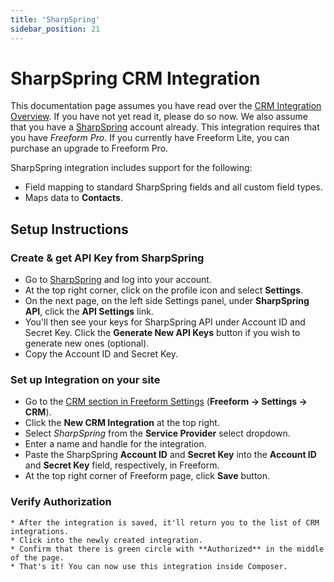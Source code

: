 ```yaml
---
title: 'SharpSpring'
sidebar_position: 21
---
```



# SharpSpring CRM Integration

This documentation page assumes you have read over the [CRM Integration Overview](./#crm). If you have not yet read it, please do so now. We also assume that you have a [SharpSpring](https://sharpspring.com) account already. This integration requires that you have _Freeform Pro_. If you currently have Freeform Lite, you can purchase an upgrade to Freeform Pro.

SharpSpring integration includes support for the following:

- Field mapping to standard SharpSpring fields and all custom field types.
- Maps data to **Contacts**.

## Setup Instructions

<VerticalStepWrapper>

<StepMarkdown>

### Create & get API Key from SharpSpring

- Go to [SharpSpring](https://sharpspring.com) and log into your account.
- At the top right corner, click on the profile icon and select **Settings**.
- On the next page, on the left side Settings panel, under **SharpSpring API**, click the **API Settings** link.
- You'll then see your keys for SharpSpring API under Account ID and Secret Key. Click the **Generate New API Keys** button if you wish to generate new ones (optional).
- Copy the Account ID and Secret Key.

</StepMarkdown>

<StepMarkdown>

### Set up Integration on your site

- Go to the [CRM section in Freeform Settings](../configuration/settings/#crm) (**Freeform → Settings → CRM**).
- Click the **New CRM Integration** at the top right.
- Select _SharpSpring_ from the **Service Provider** select dropdown.
- Enter a name and handle for the integration.
- Paste the SharpSpring **Account ID** and **Secret Key** into the **Account ID** and **Secret Key** field, respectively, in Freeform.
- At the top right corner of Freeform page, click **Save** button.

</StepMarkdown>

<StepMarkdown>

### Verify Authorization

    * After the integration is saved, it'll return you to the list of CRM integrations.
    * Click into the newly created integration.
    * Confirm that there is green circle with **Authorized** in the middle of the page.
    * That's it! You can now use this integration inside Composer.

</StepMarkdown>

</VerticalStepWrapper>
